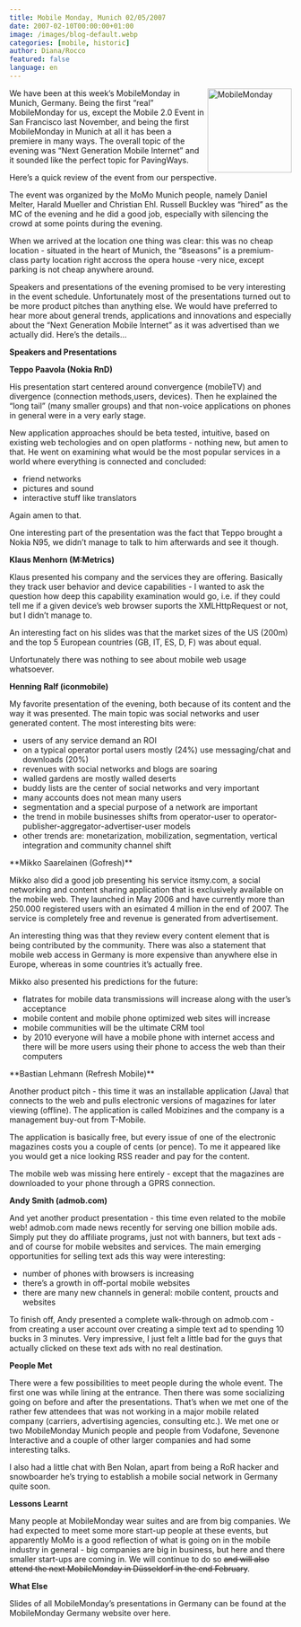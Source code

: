 ```yaml
---
title: Mobile Monday, Munich 02/05/2007
date: 2007-02-10T00:00:00+01:00
image: /images/blog-default.webp
categories: [mobile, historic]
author: Diana/Rocco
featured: false
language: en
---
```


<div class="entry-content">
<img style="float: right; width: 150px; margin-left: 5px" alt="MobileMonday" title="MobileMonday" src="http://mobilemonday.net/mm/img/logo_mm.gif" />We have been at this week’s MobileMonday in Munich, Germany. Being the first “real” MobileMonday for us, except the Mobile 2.0 Event in San Francisco last November, and being the first MobileMonday in Munich at all it has been a premiere in many ways. The overall topic of the evening was “Next Generation Mobile Internet” and it sounded like the perfect topic for PavingWays.



Here’s a quick review of the event from our perspective.

The event was organized by the MoMo Munich people, namely Daniel Melter, Harald Mueller and Christian Ehl. Russell Buckley was “hired” as the MC of the evening and he did a good job, especially with silencing the crowd at some points during the evening.



When we arrived at the location one thing was clear: this was no cheap location - situated in the heart of Munich, the “8seasons” is a premium-class party location right accross the opera house -very nice, except parking is not cheap anywhere around.



Speakers and presentations of the evening promised to be very interesting in the event schedule. Unfortunately most of the presentations turned out to be more product pitches than anything else. We would have preferred to hear more about general trends, applications and innovations and especially about the “Next Generation Mobile Internet” as it was advertised than we actually did. Here’s the details...

**Speakers and Presentations** 

**Teppo Paavola (Nokia RnD)** 



His presentation start centered around convergence (mobileTV) and divergence (connection methods,users, devices). Then he explained the “long tail” (many smaller groups) and that non-voice applications on phones in general were in a very early stage.



New application approaches should be beta tested, intuitive, based on existing web techologies and on open platforms - nothing new, but amen to that. He went on examining what would be the most popular services in a world where everything is connected and concluded:<ul>	<li>friend networks</li>	<li>pictures and sound</li>	<li>interactive stuff like translators</li></ul>

Again amen to that.

One interesting part of the presentation was the fact that Teppo brought a Nokia N95, we didn’t manage to talk to him afterwards and see it though.

**Klaus Menhorn (M:Metrics)** 



Klaus presented his company and the services they are offering. Basically they track user behavior and device capabilities - I wanted to ask the question how deep this capability examination would go, i.e. if they could tell me if a given device’s web browser suports the XMLHttpRequest or not, but I didn’t manage to.



An interesting fact on his slides was that the market sizes of the US (200m) and the top 5 European countries (GB, IT, ES, D, F) was about equal.



Unfortunately there was nothing to see about mobile web usage whatsoever.

**Henning Ralf (iconmobile)** 



My favorite presentation of the evening, both because of its content and the way it was presented. The main topic was social networks and user generated content. The most interesting bits were:<ul>	<li>users of any service demand an ROI</li>	<li>on a typical operator portal users mostly (24%) use messaging/chat and downloads (20%)</li>	<li>revenues with social networks and blogs are soaring</li>	<li>walled gardens are mostly walled deserts</li>	<li>buddy lists are the center of social networks and very important</li>	<li>many accounts does not mean many users</li>	<li>segmentation and a special purpose of a network are important</li>	<li>the trend in mobile businesses shifts from operator-user to operator-publisher-aggregator-advertiser-user models</li>	<li>other trends are: monetarization, mobilization, segmentation, vertical integration and community channel shift</li></ul>**Mikko Saarelainen (Gofresh)** 



Mikko also did a good job presenting his service itsmy.com, a social networking and content sharing application that is exclusively available on the mobile web. They launched in May 2006 and have currently more than 250.000 registered users with an esimated 4 million in the end of 2007. The service is completely free and revenue is generated from advertisement.



An interesting thing was that they review every content element that is being contributed by the community. There was also a statement that mobile web access in Germany is more expensive than anywhere else in Europe, whereas in some countries it’s actually free.



Mikko also presented his predictions for the future:<ul>	<li>flatrates for mobile data transmissions will increase along with the user’s acceptance</li>	<li>mobile content and mobile phone optimized web sites will increase</li>	<li>mobile communities will be the ultimate CRM tool</li>	<li>by 2010 everyone will have a mobile phone with internet access and there will be more users using their phone to access the web than their computers</li></ul>**Bastian Lehmann (Refresh Mobile)** 



Another product pitch - this time it was an installable application (Java) that connects to the web and pulls electronic versions of magazines for later viewing (offline). The application is called Mobizines and the company is a management buy-out from T-Mobile.



The application is basically free, but every issue of one of the electronic magazines costs you a couple of cents (or pence). To me it appeared like you would get a nice looking RSS reader and pay for the content.



The mobile web was missing here entirely - except that the magazines are downloaded to your phone through a GPRS connection.

**Andy Smith (admob.com)** 



And yet another product presentation - this time even related to the mobile web! admob.com made news recently for serving one billion mobile ads. Simply put they do affiliate programs, just not with banners, but text ads - and of course for mobile websites and services. The main emerging opportunities for selling text ads this way were interesting:<ul>	<li>number of phones with browsers is increasing</li>	<li>there’s a growth in off-portal mobile websites</li>	<li>there are many new channels in general: mobile content, proucts and websites</li></ul>

To finish off, Andy presented a complete walk-through on admob.com - from creating a user account over creating a simple text ad to spending 10 bucks in 3 minutes. Very impressive, I just felt a little bad for the guys that actually clicked on these text ads with no real destination.

**People Met** 



There were a few possibilities to meet people during the whole event. The first one was while lining at the entrance. Then there was some socializing going on before and after the presentations. That’s when we met one of the rather few attendees that was not working in a major mobile related company (carriers, advertising agencies, consulting etc.). We met one or two MobileMonday Munich people and people from Vodafone, Sevenone Interactive and a couple of other larger companies and had some interesting talks.

I also had a little chat with Ben Nolan, apart from being a RoR hacker and snowboarder he’s trying to establish a mobile social network in Germany quite soon.

**Lessons Learnt** 



Many people at MobileMonday wear suites and are from big companies. We had expected to meet some more start-up people at these events, but apparently MoMo is a good reflection of what is going on in the mobile industry in general - big companies are big in business, but here and there smaller start-ups are coming in. We will continue to do so <strike>and will also attend the next MobileMonday in Düsseldorf in the end February</strike>.

**What Else** 



Slides of all MobileMonday’s presentations in Germany can be found at the MobileMonday Germany website over here.
</div>

